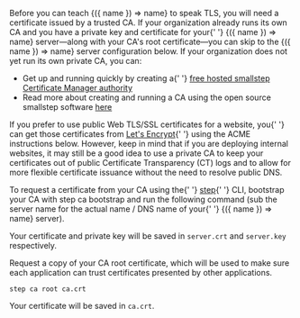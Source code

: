 <p>
  Before you can teach <DocConfig>{({ name }) => name}</DocConfig> to
  speak TLS, you will need a certificate issued by a trusted
  CA. If your organization already runs its own CA and you have a
  private key and certificate for your{' '}
  <DocConfig>{({ name }) => name}</DocConfig> server&mdash;along with your
  CA's root certificate&mdash;you can skip to the <DocConfig>{({ name }) => name}</DocConfig> server configuration below. If your organization does not yet run its own private CA, you can:
</p>
<ul>
  <li>
  Get up and running quickly by creating a{' '}
  <a href="https://info.smallstep.com/certificate-manager-early-access-mvp/">free hosted smallstep Certificate Manager
  authority</a>
  </li>
  <li>
  Read more about creating and running a CA using the open source
  smallstep software <a href="/docs/step-ca/getting-started">here</a>
  </li>
  </ul>


<Alert severity="warning">If you
  prefer to use public Web TLS/SSL certificates for a website, you{' '}
  can get those certificates from <a href="https://letsencrypt.org/">Let's Encrypt</a>{' '}
  using the ACME instructions below. However, keep in mind that if you are deploying
  internal websites, it may still be a good idea to use a private CA to keep your
  certificates out of public Certificate Transparency (CT) logs and to allow for more flexible
  certificate issuance without the need to resolve public DNS.
</Alert>

<p>
  To request a certificate from your CA using the{' '}
  <a href="https://smallstep.com/docs/step-cli"><inlineCode>step</inlineCode></a>{' '}
  CLI, bootstrap your CA with <inlineCode>step ca bootstrap</inlineCode> and run the
  following command (sub the server name for the actual name / DNS name of your{' '}
  <DocConfig>{({ name }) => name}</DocConfig> server).
</p>

<MDXBlock path="snippets/certificate" />

Your certificate and private key will be saved in `server.crt` and `server.key` respectively.

Request a copy of your CA root certificate, which will be used to make
sure each application can trust certificates presented by other
applications.

```shell
step ca root ca.crt
```

Your certificate will be saved in `ca.crt`.
